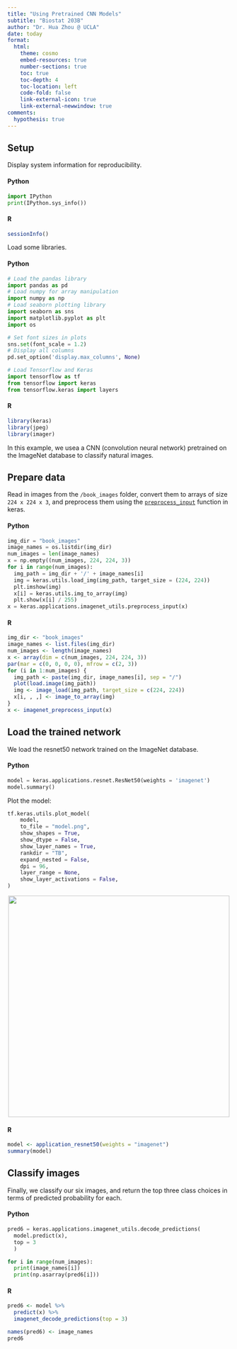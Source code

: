 ```yaml
---
title: "Using Pretrained CNN Models"
subtitle: "Biostat 203B"
author: "Dr. Hua Zhou @ UCLA"
date: today
format:
  html:
    theme: cosmo
    embed-resources: true
    number-sections: true
    toc: true
    toc-depth: 4
    toc-location: left
    code-fold: false
    link-external-icon: true
    link-external-newwindow: true
comments:
  hypothesis: true    
---
```


## Setup

Display system information for reproducibility.

:::  {.panel-tabset}

#### Python

```python
import IPython
print(IPython.sys_info())
```

#### R

```r
sessionInfo()
```

:::


Load some libraries.

::: {.panel-tabset}

#### Python

```python
# Load the pandas library
import pandas as pd
# Load numpy for array manipulation
import numpy as np
# Load seaborn plotting library
import seaborn as sns
import matplotlib.pyplot as plt
import os

# Set font sizes in plots
sns.set(font_scale = 1.2)
# Display all columns
pd.set_option('display.max_columns', None)

# Load Tensorflow and Keras
import tensorflow as tf
from tensorflow import keras
from tensorflow.keras import layers
```

#### R

```r
library(keras)
library(jpeg)
library(imager)
```

:::

In this example, we usea a CNN (convolution neural network) pretrained on the ImageNet database to classify natural images. 

## Prepare data

Read in images from the `/book_images` folder, convert them to arrays of size `224 x 224 x 3`, and preprocess them using the [`preprocess_input`](https://www.tensorflow.org/api_docs/python/tf/keras/applications/imagenet_utils/preprocess_input) function in keras.

::: {.panel-tabset}

#### Python

```python
img_dir = "book_images"
image_names = os.listdir(img_dir)
num_images = len(image_names)
x = np.empty((num_images, 224, 224, 3))
for i in range(num_images):
  img_path = img_dir + '/' + image_names[i]
  img = keras.utils.load_img(img_path, target_size = (224, 224))
  plt.imshow(img)
  x[i] = keras.utils.img_to_array(img)
  plt.show(x[i] / 255)
x = keras.applications.imagenet_utils.preprocess_input(x)
```

#### R

```r
img_dir <- "book_images"
image_names <- list.files(img_dir)
num_images <- length(image_names)
x <- array(dim = c(num_images, 224, 224, 3))
par(mar = c(0, 0, 0, 0), mfrow = c(2, 3))
for (i in 1:num_images) {
  img_path <- paste(img_dir, image_names[i], sep = "/")
  plot(load.image(img_path))
  img <- image_load(img_path, target_size = c(224, 224))
  x[i, , ,] <- image_to_array(img)
}
x <- imagenet_preprocess_input(x)
```

:::


## Load the trained network

We load the resnet50 network trained on the ImageNet database. 

::: {.panel-tabset}

#### Python

```python
model = keras.applications.resnet.ResNet50(weights = 'imagenet')
model.summary()
```

Plot the model:
```python
tf.keras.utils.plot_model(
    model,
    to_file = "model.png",
    show_shapes = True,
    show_dtype = False,
    show_layer_names = True,
    rankdir = "TB",
    expand_nested = False,
    dpi = 96,
    layer_range = None,
    show_layer_activations = False,
)
```

<p align="center">
![](./model.png){width=500px}
</p>

#### R

```r
model <- application_resnet50(weights = "imagenet")
summary(model)
```

:::


## Classify images

Finally, we classify our six images, and return the top three class choices in terms of predicted probability for each.

::: {.panel-tabset}

#### Python

```python
pred6 = keras.applications.imagenet_utils.decode_predictions(
  model.predict(x), 
  top = 3
  )

for i in range(num_images):
  print(image_names[i])
  print(np.asarray(pred6[i]))
```

#### R

```r
pred6 <- model %>% 
  predict(x) %>%
  imagenet_decode_predictions(top = 3)

names(pred6) <- image_names
pred6
```

:::


